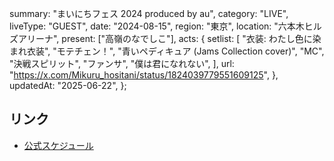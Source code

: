   summary: "まいにちフェス 2024 produced by au",
  category: "LIVE",
  liveType: "GUEST",
  date: "2024-08-15",
  region: "東京",
  location: "六本木ヒルズアリーナ",
  present: ["高嶺のなでしこ"],
  acts: {
    setlist: [
      "衣装: わたし色に染まれ衣装",
      "モテチェン！",
      "青いペディキュア (Jams Collection cover)",
      "MC",
      "決戦スピリット",
      "ファンサ",
      "僕は君になれない",
    ],
    url: "https://x.com/Mikuru_hositani/status/1824039779551609125",
  },
  updatedAt: "2025-06-22",
};

## リンク

- [公式スケジュール](https://takanenonadeshiko.jp/?p=2318)
